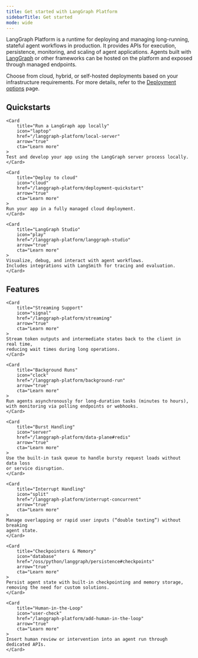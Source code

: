 ```yaml
---
title: Get started with LangGraph Platform
sidebarTitle: Get started
mode: wide
---
```


LangGraph Platform is a runtime for deploying and managing long-running, stateful agent workflows in production. It provides APIs for execution, persistence, monitoring, and scaling of agent applications. Agents built with [LangGraph](/oss/python/langgraph/overview) or other frameworks can be hosted on the platform and exposed through managed endpoints.

Choose from cloud, hybrid, or self-hosted deployments based on your infrastructure requirements. For more details, refer to the [Deployment options](/langgraph-platform/deployment-options) page.

## Quickstarts

<Columns cols={3}>

    <Card
        title="Run a LangGraph app locally"
        icon="laptop"
        href="/langgraph-platform/local-server"
        arrow="true"
        cta="Learn more"
    >
    Test and develop your app using the LangGraph server process locally.
    </Card>

    <Card
        title="Deploy to cloud"
        icon="cloud"
        href="/langgraph-platform/deployment-quickstart"
        arrow="true"
        cta="Learn more"
    >
    Run your app in a fully managed cloud deployment.
    </Card>

    <Card
        title="LangGraph Studio"
        icon="play"
        href="/langgraph-platform/langgraph-studio"
        arrow="true"
        cta="Learn more"
    >
    Visualize, debug, and interact with agent workflows.
    Includes integrations with LangSmith for tracing and evaluation.
    </Card>

</Columns>

## Features

<Columns cols={3}>

    <Card
        title="Streaming Support"
        icon="signal"
        href="/langgraph-platform/streaming"
        arrow="true"
        cta="Learn more"
    >
    Stream token outputs and intermediate states back to the client in real time,
    reducing wait times during long operations.
    </Card>

    <Card
        title="Background Runs"
        icon="clock"
        href="/langgraph-platform/background-run"
        arrow="true"
        cta="Learn more"
    >
    Run agents asynchronously for long-duration tasks (minutes to hours),
    with monitoring via polling endpoints or webhooks.
    </Card>

    <Card
        title="Burst Handling"
        icon="server"
        href="/langgraph-platform/data-plane#redis"
        arrow="true"
        cta="Learn more"
    >
    Use the built-in task queue to handle bursty request loads without data loss
    or service disruption.
    </Card>

    <Card
        title="Interrupt Handling"
        icon="split"
        href="/langgraph-platform/interrupt-concurrent"
        arrow="true"
        cta="Learn more"
    >
    Manage overlapping or rapid user inputs (“double texting”) without breaking
    agent state.
    </Card>

    <Card
        title="Checkpointers & Memory"
        icon="database"
        href="/oss/python/langgraph/persistence#checkpoints"
        arrow="true"
        cta="Learn more"
    >
    Persist agent state with built-in checkpointing and memory storage,
    removing the need for custom solutions.
    </Card>

    <Card
        title="Human-in-the-Loop"
        icon="user-check"
        href="/langgraph-platform/add-human-in-the-loop"
        arrow="true"
        cta="Learn more"
    >
    Insert human review or intervention into an agent run through dedicated APIs.
    </Card>

</Columns>
